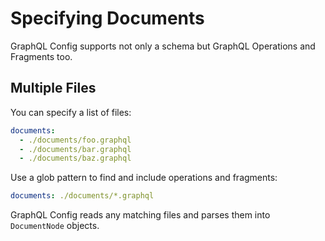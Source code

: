 # Specifying Documents

GraphQL Config supports not only a schema but GraphQL Operations and Fragments too.

## Multiple Files

You can specify a list of files:

```yaml
documents:
  - ./documents/foo.graphql
  - ./documents/bar.graphql
  - ./documents/baz.graphql
```

Use a glob pattern to find and include operations and fragments:

```yaml
documents: ./documents/*.graphql
```

GraphQL Config reads any matching files and parses them into `DocumentNode` objects.
